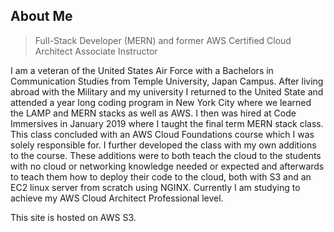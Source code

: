 ## About Me

> Full-Stack Developer (MERN) and former AWS Certified Cloud Architect Associate Instructor

I am a veteran of the United States Air Force with a Bachelors in Communication Studies from Temple University, Japan Campus.  After living abroad with the Military and my university I returned to the United State and attended a year long coding program in New York City where we learned the LAMP and MERN stacks as well as AWS.  I then was hired at Code Immersives in January 2019 where I taught the final term MERN stack class.  This class concluded with an AWS Cloud Foundations course which I was solely responsible for.  I further developed the class with my own additions to the course.  These additions were to both teach the cloud to the students with no cloud or networking knowledge needed or expected and afterwards to teach them how to deploy their code to the cloud, both with S3 and an EC2 linux server from scratch using NGINX.  Currently I am studying to achieve my AWS Cloud Architect Professional level.

This site is hosted on AWS S3.